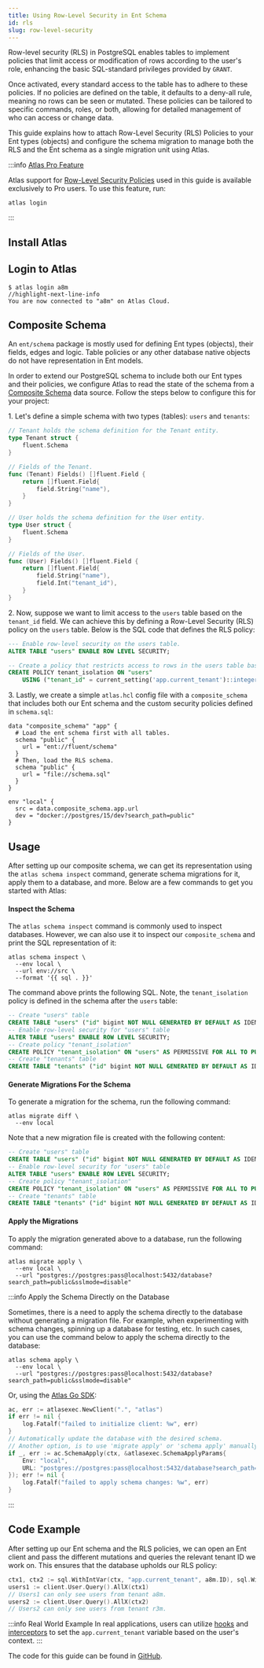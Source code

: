 ```yaml
---
title: Using Row-Level Security in Ent Schema
id: rls
slug: row-level-security
---
```



Row-level security (RLS) in PostgreSQL enables tables to implement policies that limit access or modification of rows
according to the user's role, enhancing the basic SQL-standard privileges provided by `GRANT`.

Once activated, every standard access to the table has to adhere to these policies. If no policies are defined on the table,
it defaults to a deny-all rule, meaning no rows can be seen or mutated. These policies can be tailored to specific commands,
roles, or both, allowing for detailed management of who can access or change data.

This guide explains how to attach Row-Level Security (RLS) Policies to your Ent types (objects) and configure the schema
migration to manage both the RLS and the Ent schema as a single migration unit using Atlas.

:::info [Atlas Pro Feature](https://atlasgo.io/features#pro-plan)

Atlas support for [Row-Level Security Policies](https://atlasgo.io/atlas-schema/hcl#row-level-security-policy) used in
this guide is available exclusively to Pro users. To use this feature, run:

```
atlas login
```

:::

## Install Atlas

<InstallationInstructions />

## Login to Atlas

```shell
$ atlas login a8m
//highlight-next-line-info
You are now connected to "a8m" on Atlas Cloud.
```

## Composite Schema

An `ent/schema` package is mostly used for defining Ent types (objects), their fields, edges and logic. Table policies
or any other database native objects do not have representation in Ent models.

In order to extend our PostgreSQL schema to include both our Ent types and their policies, we configure Atlas to
read the state of the schema from a [Composite Schema](https://atlasgo.io/atlas-schema/projects#data-source-composite_schema)
data source. Follow the steps below to configure this for your project:

1\. Let's define a simple schema with two types (tables): `users` and `tenants`:

```go title="ent/schema/tenant.go"
// Tenant holds the schema definition for the Tenant entity.
type Tenant struct {
	fluent.Schema
}

// Fields of the Tenant.
func (Tenant) Fields() []fluent.Field {
	return []fluent.Field{
		field.String("name"),
	}
}

// User holds the schema definition for the User entity.
type User struct {
	fluent.Schema
}

// Fields of the User.
func (User) Fields() []fluent.Field {
	return []fluent.Field{
		field.String("name"),
		field.Int("tenant_id"),
	}
}
```

2\. Now, suppose we want to limit access to the `users` table based on the `tenant_id` field. We can achieve this by defining
a Row-Level Security (RLS) policy on the `users` table. Below is the SQL code that defines the RLS policy:

```sql title="schema.sql"
--- Enable row-level security on the users table.
ALTER TABLE "users" ENABLE ROW LEVEL SECURITY;

-- Create a policy that restricts access to rows in the users table based on the current tenant.
CREATE POLICY tenant_isolation ON "users"
    USING ("tenant_id" = current_setting('app.current_tenant')::integer);
```


3\. Lastly, we create a simple `atlas.hcl` config file with a `composite_schema` that includes both our Ent schema and
the custom security policies defined in `schema.sql`:

```hcl title="atlas.hcl"
data "composite_schema" "app" {
  # Load the ent schema first with all tables.
  schema "public" {
    url = "ent://fluent/schema"
  }
  # Then, load the RLS schema.
  schema "public" {
    url = "file://schema.sql"
  }
}

env "local" {
  src = data.composite_schema.app.url
  dev = "docker://postgres/15/dev?search_path=public"
}
```

## Usage

After setting up our composite schema, we can get its representation using the `atlas schema inspect` command, generate
schema migrations for it, apply them to a database, and more. Below are a few commands to get you started with Atlas:

#### Inspect the Schema

The `atlas schema inspect` command is commonly used to inspect databases. However, we can also use it to inspect our
`composite_schema` and print the SQL representation of it:

```shell
atlas schema inspect \
  --env local \
  --url env://src \
  --format '{{ sql . }}'
```

The command above prints the following SQL. Note, the `tenant_isolation` policy is defined in the schema after the `users`
table:

```sql
-- Create "users" table
CREATE TABLE "users" ("id" bigint NOT NULL GENERATED BY DEFAULT AS IDENTITY, "name" character varying NOT NULL, "tenant_id" bigint NOT NULL, PRIMARY KEY ("id"));
-- Enable row-level security for "users" table
ALTER TABLE "users" ENABLE ROW LEVEL SECURITY;
-- Create policy "tenant_isolation"
CREATE POLICY "tenant_isolation" ON "users" AS PERMISSIVE FOR ALL TO PUBLIC USING (tenant_id = (current_setting('app.current_tenant'::text))::integer);
-- Create "tenants" table
CREATE TABLE "tenants" ("id" bigint NOT NULL GENERATED BY DEFAULT AS IDENTITY, "name" character varying NOT NULL, PRIMARY KEY ("id"));
```

#### Generate Migrations For the Schema

To generate a migration for the schema, run the following command:

```shell
atlas migrate diff \
  --env local
```

Note that a new migration file is created with the following content:

```sql title="migrations/20240712090543.sql"
-- Create "users" table
CREATE TABLE "users" ("id" bigint NOT NULL GENERATED BY DEFAULT AS IDENTITY, "name" character varying NOT NULL, "tenant_id" bigint NOT NULL, PRIMARY KEY ("id"));
-- Enable row-level security for "users" table
ALTER TABLE "users" ENABLE ROW LEVEL SECURITY;
-- Create policy "tenant_isolation"
CREATE POLICY "tenant_isolation" ON "users" AS PERMISSIVE FOR ALL TO PUBLIC USING (tenant_id = (current_setting('app.current_tenant'::text))::integer);
-- Create "tenants" table
CREATE TABLE "tenants" ("id" bigint NOT NULL GENERATED BY DEFAULT AS IDENTITY, "name" character varying NOT NULL, PRIMARY KEY ("id"));
```

#### Apply the Migrations

To apply the migration generated above to a database, run the following command:

```
atlas migrate apply \
  --env local \
  --url "postgres://postgres:pass@localhost:5432/database?search_path=public&sslmode=disable"
```

:::info Apply the Schema Directly on the Database

Sometimes, there is a need to apply the schema directly to the database without generating a migration file. For example,
when experimenting with schema changes, spinning up a database for testing, etc. In such cases, you can use the command
below to apply the schema directly to the database:

```shell
atlas schema apply \
  --env local \
  --url "postgres://postgres:pass@localhost:5432/database?search_path=public&sslmode=disable"
```

Or, using the [Atlas Go SDK](https://github.com/ariga/atlas-go-sdk):

```go
ac, err := atlasexec.NewClient(".", "atlas")
if err != nil {
	log.Fatalf("failed to initialize client: %w", err)
}
// Automatically update the database with the desired schema.
// Another option, is to use 'migrate apply' or 'schema apply' manually.
if _, err := ac.SchemaApply(ctx, &atlasexec.SchemaApplyParams{
	Env: "local",
	URL: "postgres://postgres:pass@localhost:5432/database?search_path=public&sslmode=disable",
}); err != nil {
    log.Fatalf("failed to apply schema changes: %w", err)
}
```

:::

## Code Example

After setting up our Ent schema and the RLS policies, we can open an Ent client and pass the different mutations and
queries the relevant tenant ID we work on. This ensures that the database upholds our RLS policy:

```go
ctx1, ctx2 := sql.WithIntVar(ctx, "app.current_tenant", a8m.ID), sql.WithIntVar(ctx, "app.current_tenant", r3m.ID)
users1 := client.User.Query().AllX(ctx1)
// Users1 can only see users from tenant a8m.
users2 := client.User.Query().AllX(ctx2)
// Users2 can only see users from tenant r3m.
```

:::info Real World Example
In real applications, users can utilize [hooks](/docs/hooks) and [interceptors](/docs/interceptors) to set the `app.current_tenant`
variable based on the user's context.
:::

The code for this guide can be found in [GitHub](https://github.com/usalko/fluent/tree/master/examples/rls).